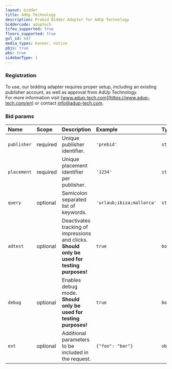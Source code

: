 ```yaml
---
layout: bidder
title: AdUp Technology
description: Prebid Bidder Adapter for AdUp Technology
biddercode: aduptech
tcfeu_supported: true
floors_supported: true
gvl_id: 647
media_types: banner, native
pbjs: true
pbs: true
sidebarType: 1
---
```


### Registration

To use, our bidding adapter requires proper setup, including an existing publisher account, as well as approval from AdUp Technology.<br/>For more information visit [www.adup-tech.com](https://www.adup-tech.com/en) or contact [info@adup-tech.com](mailto:info@adup-tech.com).

### Bid params


| Name | Scope | Description | Example | Type |
| :--- | :---- | :---------- | :------ | :------ |
| `publisher` | required | Unique publisher identifier. | `'prebid'` | `string` |
| `placement` | required | Unique placement identifier per publisher. | `'1234'` | `string` |
| `query` | optional | Semicolon separated list of keywords. | `'urlaub;ibiza;mallorca'` | `string` |
| `adtest` | optional | Deactivates tracking of impressions and clicks.<br/>**Should only be used for testing purposes!** | `true` | `boolean` |
| `debug` | optional | Enables debug mode.<br/>**Should only be used for testing purposes!** | `true` | `boolean` |
| `ext` | optional | Additional parameters to be included in the request. | `{"foo": "bar"}` | `object` |
